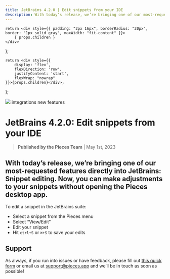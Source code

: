 ```yaml
---
title: JetBrains 4.2.0 | Edit snippets from your IDE
description: With today’s release, we’re bringing one of our most-requested features directly into JetBrains - Snippet editing. Now, you can make adjustments to your snippets without opening the Pieces desktop app.
---
```


<link rel="canonical" href="https://code.pieces.app/updates/jetbrains-4-2-0-edit-snippets-from-your-ide" />

    return <div style={{ padding: "2px 16px", borderRadius: "20px", border: "1px solid gray", maxWidth: "fit-content" }}>
        { props.children }
    </div>
};

    return <div style={{
        display: 'flex',
        flexDirection: 'row',
        justifyContent: 'start',
        flexWrap: "nowrap"
    }}>{props.children}</div>;
};

![](https://uploads-ssl.webflow.com/6143afec68f555387049efb3/630d8426d6df89467a9230ae_ezgif_com-gif-maker54_22e5ef23aa670c74e6e99ae83ece0b77_2000.png)
<GridFlexRow><Tag>integrations</Tag> <Tag>new features</Tag></GridFlexRow>

# JetBrains 4.2.0: Edit snippets from your IDE
> **Published by the Pieces Team** | May 1st, 2023

## With today’s release, we’re bringing one of our most-requested features directly into JetBrains: Snippet editing. Now, you can make adjustments to your snippets without opening the Pieces desktop app.

To edit a snippet in the JetBrains suite:
- Select a snippet from the Pieces menu
- Select “View/Edit”
- Edit your snippet
- Hit ```ctrl+S``` or ```⌘+S``` to save your edits

## Support
As always, if you run into issues or have feedback, please fill out <a href="https://getpieces.typeform.com/to/mCjBSIjF" target="_blank" rel="noopener noreferrer">this quick form</a> or email us at <a href="mailto:support@pieces.app" target="_blank" rel="noopener noreferrer">support@pieces.app</a> and we’ll be in touch as soon as possible!